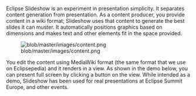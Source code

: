 Eclipse Slideshow is an experiment in presentation simplicity. It separates content generation from presentation. As a content producer, you provide content in a wiki format; Slideshow uses that content to generate the best slides it can muster. It automatically positions graphics based on dimensions and makes text and other elements fit in the space provided.

[[Image:blob/master/images/content.png]]

You edit the content using MediaWiki format (the same format that we use on Eclipsepedia) and it renders in a view. As shown in the demo below, you can present full screen by clicking a button on the view. While intended as a demo, Slideshow has been used for real presentations at Eclipse Summit Europe, and other events.

